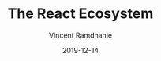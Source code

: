 ---
title: The React Ecosystem
slug: react_ecosystem
tags: React Library Tool JavaScript
date: 2019-12-14
author: Vincent Ramdhanie
level: beginner
image: ./images/react_logo.png
---